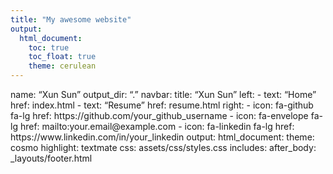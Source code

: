 ```yaml
---
title: "My awesome website"
output: 
  html_document:
    toc: true
    toc_float: true
    theme: cerulean
---
```


name: "Xun Sun"
output_dir: "."
navbar:
  title: "Xun Sun"
  left:
    - text: "Home"
      href: index.html
    - text: "Resume"
      href: resume.html
  right:
    - icon: fa-github fa-lg
      href: https://github.com/your_github_username
    - icon: fa-envelope fa-lg
      href: mailto:your.email@example.com
    - icon: fa-linkedin fa-lg
      href: https://www.linkedin.com/in/your_linkedin
output:
  html_document:
    theme: cosmo
    highlight: textmate
    css: assets/css/styles.css
    includes:
      after_body: _layouts/footer.html